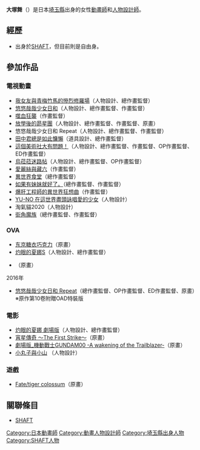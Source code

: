 {{BLP unsourced|time=2011-06-19T23:44:52+00:00}}
{{Japanese|japanese=大塚 舞|kana=おおつか まい|romaji=Ōtsuka Mai}}
'''大塚舞'''（{{bd||10月18日}}）是日本[[埼玉縣|埼玉縣]]出身的女性[[動畫師|動畫師]]和[[人物設計師|人物設計師]]。

== 經歷 ==
* 出身於[[SHAFT|SHAFT]]，但目前則是自由身。

== 參加作品 ==
=== 電視動畫 ===
* [[我女友與青梅竹馬的慘烈修羅場|我女友與青梅竹馬的慘烈修羅場]]（人物設計、總作畫監督）
* [[悠悠哉哉少女日和|悠悠哉哉少女日和]]（人物設計、總作畫監督、作畫監督）
* [[噬血狂襲|噬血狂襲]]（作畫監督）
* [[放學後的昴星團|放學後的昴星團]]（人物設計、總作畫監督、作畫監督、原畫）
* 悠悠哉哉少女日和 Repeat（人物設計、總作畫監督、作畫監督）
* [[田中君總是如此慵懶|田中君總是如此慵懶]]（道具設計、總作畫監督）
* [[這個美術社大有問題！|這個美術社大有問題！]]（人物設計、總作畫監督、作畫監督、OP作畫監督、ED作畫監督）
* [[烏菈菈迷路帖|烏菈菈迷路帖]]（人物設計、總作畫監督、OP作畫監督）
* [[愛麗絲與藏六|愛麗絲與藏六]]（作畫監督）
* [[異世界食堂|異世界食堂]]（總作畫監督）
* [[如果有妹妹就好了。|如果有妹妹就好了。]]（總作畫監督、作畫監督）
* [[爆肝工程師的異世界狂想曲|爆肝工程師的異世界狂想曲]]（作畫監督）
* [[YU-NO_在這世界盡頭詠唱愛的少女|YU-NO 在這世界盡頭詠唱愛的少女]]（人物設計）
* 淘氣貓2020（人物設計）
* [[街角魔族|街角魔族]]（總作畫監督、作畫監督）

=== OVA ===
* [[东京糖衣巧克力|东京糖衣巧克力]]（原畫）
* [[灼眼的夏娜|灼眼的夏娜S]]（人物設計、總作畫監督）
* {{tsl|ja|今日、恋をはじめます|今日、恋をはじめます}}（原畫）
;2016年
* [[悠悠哉哉少女日和|悠悠哉哉少女日和 Repeat]]（總作畫監督、OP作畫監督、ED作畫監督、原畫）※原作第10卷附贈OAD特裝版

=== 電影 ===
* [[灼眼的夏娜|灼眼的夏娜 劇場版]]（人物設計、總作畫監督）
* [[宵星傳奇|宵星傳奇 〜The First Strike〜]]（原畫）
* [[劇場版_機動戰士GUNDAM00_-A_wakening_of_the_Trailblazer-|劇場版_機動戰士GUNDAM00 -A wakening of the Trailblazer-]]（原畫）
* [[櫻桃小丸子|小丸子與小山]] （人物設計）

=== 遊戲 ===
* [[Fate/tiger_colossum|Fate/tiger colossum]]（原畫）

== 關聯條目 ==
* [[SHAFT|SHAFT]]

{{DEFAULTSORT:Ootsuka Mai}}
[[Category:日本動畫師|Category:日本動畫師]]
[[Category:動畫人物設計師|Category:動畫人物設計師]]
[[Category:埼玉縣出身人物|Category:埼玉縣出身人物]]
[[Category:SHAFT人物|Category:SHAFT人物]]